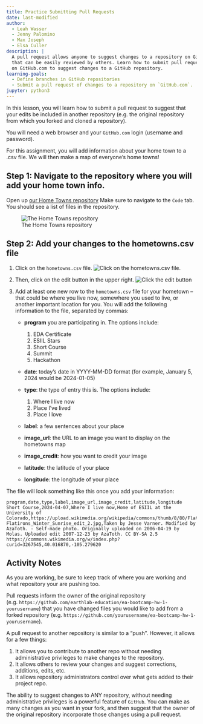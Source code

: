```yaml
---
title: Practice Submitting Pull Requests
date: last-modified
author:
  - Leah Wasser
  - Jenny Palomino
  - Max Joseph
  - Elsa Culler
description: |
  A pull request allows anyone to suggest changes to a repository on GitHub
  that can be easily reviewed by others. Learn how to submit pull requests
  on GitHub.com to suggest changes to a GitHub repository.
learning-goals: 
  - Define branches in GitHub repositories
  - Submit a pull request of changes to a repository on `GitHub.com`. 
jupyter: python3
---
```


In this lesson, you will learn how to submit a pull request to suggest that your edits be included in another repository (e.g. the original repository from which you forked and cloned a repository).

You will need a web browser and your `GitHub.com` login (username and password).

For this assignment, you will add information about your home town to a .csv file. We will then make a map of everyone's home towns!

## Step 1: Navigate to the repository where you will add your home town info.

Open up [our Home Towns repository](https://github.com/cu-esiil-edu/hometowns)
Make sure to navigate to the `Code` tab. You should see a list of files in the repository.

![The Home Towns repository](/img/earth-analytics/git-version-control/pr-activity/hometowns.png)

## Step 2: Add your changes to the hometowns.csv file

  1. Click on the `hometowns.csv` file. 
     ![Click on the `hometowns.csv` file.](/img/earth-analytics/git-version-control/pr-activity/hometowns_csv.png)
  2. Then, click on the edit button in the upper right.
     ![Click the edit button](/img/earth-analytics/git-version-control/pr-activity/edit.png)
  3. Add at least one new row to the `hometowns.csv` file for your hometown -- that could be where you live now, somewhere you used to live, or another important location for you. You will add the following information to the file, separated by commas:

      * **program** you are participating in. The options include: 

        1. EDA Certificate
        2. ESIIL Stars
        3. Short Course
        4. Summit
        5. Hackathon

      * **date**: today's date in YYYY-MM-DD format (for example, January 5, 2024 would be 2024-01-05)
      * **type**: the type of entry this is. The options include:

        1. Where I live now
        2. Place I've lived
        3. Place I love

      * **label**: a few sentences about your place
      * **image_url**: the URL to an image you want to display on the hometowns map
      * **image_credit**: how you want to credit your image
      * **latitude**: the latitude of your place
      * **longitude**: the longitude of your place

The file will look something like this once you add your information:  

```csv
program,date,type,label,image_url,image_credit,latitude,longitude
Short Course,2024-04-07,Where I live now,Home of ESIIL at the University of Colorado,https://upload.wikimedia.org/wikipedia/commons/thumb/8/80/Flatirons_Winter_Sunrise_edit_2.jpg/2560px-Flatirons_Winter_Sunrise_edit_2.jpg,Taken by Jesse Varner. Modified by AzaToth. - Self-made photo. Originally uploaded on 2006-04-19 by Molas. Uploaded edit 2007-12-23 by AzaToth. CC BY-SA 2.5 https://commons.wikimedia.org/w/index.php?curid=3267545,40.016870,-105.279620
```

## Activity Notes 

As you are working, be sure to keep track of where you are working and what 
repository your are pushing too.

Pull requests inform the owner of the original repository (e.g. `https://github.com/earthlab-education/ea-bootcamp-hw-1-yourusername`) that you have changed files you would like to add from a forked repository (e.g. `https://github.com/yourusername/ea-bootcamp-hw-1-yourusername`). 

A pull request to another repository is similar to a “push”. However, it allows for a few things:

1. It allows you to contribute to another repo without needing administrative privileges to make changes to the repository.
2. It allows others to review your changes and suggest corrections, additions, edits, etc.
3. It allows repository administrators control over what gets added to their project repo.

The ability to suggest changes to ANY repository, without needing administrative privileges is a powerful feature of `GitHub`. You can make as many changes as you want in your fork, and then suggest that the owner of the original repository incorporate those changes using a pull request.